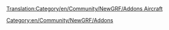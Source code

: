 [[Translation:Category/en/Community/NewGRF/Addons Aircraft]]
[[Category:en/Community/NewGRF/Addons]]